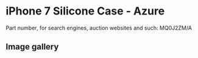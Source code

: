 
# iPhone 7 Silicone Case - Azure

Part number, for search engines, auction websites and such: MQ0J2ZM/A

## Image gallery

<div style={{ width: "768px" }}>
  <GalleryComponent
    images={[
      {
        original: "/everysource/MQ0J2.png",
        thumbnail: "/everypreview/MQ0J2.png",
      },
      {
        original: "/everysource/MQ0J2_AV1_GOLD.png",
        thumbnail: "/everypreview/MQ0J2_AV1_GOLD.png",
      },
      {
        original: "/everysource/MQ0J2_AV1_JET_BLACK.png",
        thumbnail: "/everypreview/MQ0J2_AV1_JET_BLACK.png",
      },
      {
        original: "/everysource/MQ0J2_AV1_RED.png",
        thumbnail: "/everypreview/MQ0J2_AV1_RED.png",
      },
      {
        original: "/everysource/MQ0J2_AV1_SILVER.png",
        thumbnail: "/everypreview/MQ0J2_AV1_SILVER.png",
      },
      {
        original: "/everysource/MQ0J2_AV2.png",
        thumbnail: "/everypreview/MQ0J2_AV2.png",
      }
    ]}
  />
</div>
